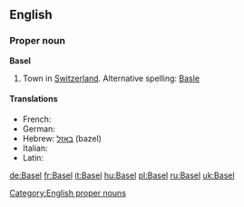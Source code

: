 ==English==

===Proper noun===
'''Basel'''

# Town in [[Switzerland]].  Alternative spelling: [[Basle]]

====Translations====
* French: {{t+|fr|Bâle}}
* German: {{t+|de|Basel}}
* Hebrew: [[באזל]] (bazel)
* Italian: {{t+|it|Basilea|f}}
* Latin: {{t-|la|Basilea|f}}

[[Category:English proper nouns]]

[[de:Basel]]
[[fr:Basel]]
[[it:Basel]]
[[hu:Basel]]
[[pl:Basel]]
[[ru:Basel]]
[[uk:Basel]]